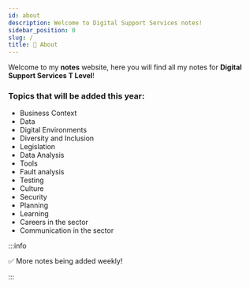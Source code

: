 ```yaml
---
id: about
description: Welcome to Digital Support Services notes!
sidebar_position: 0
slug: /
title: 👋 About
---
```



Welcome to my **notes** website, here you will find all my notes for **Digital Support Services T Level**!

### Topics that will be added this year:
- Business Context
- Data
- Digital Environments
- Diversity and Inclusion
- Legislation
- Data Analysis
- Tools
- Fault analysis
- Testing
- Culture
- Security
- Planning
- Learning
- Careers in the sector
- Communication in the sector

:::info

✅ More notes being added weekly!

:::

